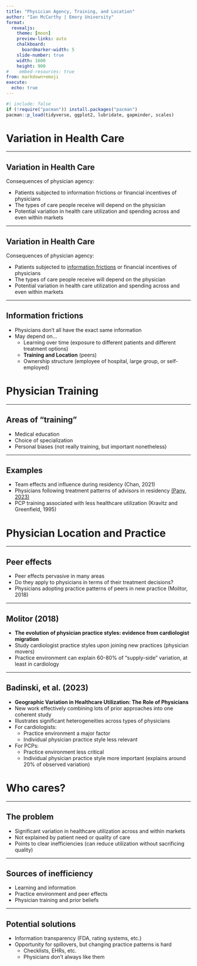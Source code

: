 ```yaml
---
title: "Physician Agency, Training, and Location"
author: "Ian McCarthy | Emory University"
format: 
  revealjs:
    theme: [moon]
    preview-links: auto
    chalkboard:
      boardmarker-width: 5
    slide-number: true
    width: 1600
    height: 900    
#    embed-resources: true
from: markdown+emoji
execute: 
  echo: true
---
```


```r
#| include: false
if (!require("pacman")) install.packages("pacman")
pacman::p_load(tidyverse, ggplot2, lubridate, gapminder, scales)
```

# Variation in Health Care

---

## Variation in Health Care

Consequences of physician agency:

- Patients subjected to information frictions or financial incentives of physicians
- The types of care people receive will depend on the physician
- Potential variation in health care utilization and spending across and even within markets

---

## Variation in Health Care

Consequences of physician agency:

- Patients subjected to [information frictions]{.underline} or financial incentives of physicians
- The types of care people receive will depend on the physician
- Potential variation in health care utilization and spending across and even within markets

---

## Information frictions

- Physicians don't all have the exact same information
- May depend on...
  - Learning over time (exposure to different patients and different treatment options)
  - **Training and Location** (peers)
  - Ownership structure (employee of hospital, large group, or self-employed)
  
  
# Physician Training

---

## Areas of "training"

- Medical education
- Choice of specialization
- Personal biases (not really training, but important nonetheless)

---

## Examples

- Team effects and influence during residency (Chan, 2021)
- Physicians following treatment patterns of advisors in residency [(Pany, 2023)](https://ashecon.confex.com/ashecon/2023/meetingapp.cgi/Paper/14080)
- PCP training associated with less healthcare utilization (Kravitz and Greenfield, 1995)


# Physician Location and Practice

---

## Peer effects

- Peer effects pervasive in many areas
- Do they apply to physicians in terms of their treatment decisions?
- Physicians adopting practice patterns of peers in new practice (Molitor, 2018)


---

## Molitor (2018)

- **The evolution of physician practice styles: evidence from cardiologist migration**
- Study cardiologist practice styles upon joining new practices (physician movers)
- Practice environment can explain 60-80% of "supply-side" variation, at least in cardiology

---

## Badinski, et al. (2023)

- **Geographic Variation in Healthcare Utilization: The Role of Physicians**
- New work effectively combining lots of prior approaches into one coherent study
- Illustrates significant heterogeneities across types of physicians
- For cardiologists:
  - Practice environment a major factor
  - Individual physician practice style less relevant
- For PCPs:
  - Practice environment less critical
  - Individual physician practice style more important (explains around 20% of observed variation)
  

# Who cares?

---

## The problem

- Significant variation in healthcare utilization across and within markets 
- Not explained by patient need or quality of care
- Points to clear inefficiencies (can reduce utilization without sacrificing quality)

---

## Sources of inefficiency


- Learning and information
- Practice environment and peer effects
- Physician training and prior beliefs

---

## Potential solutions

- Information transparency (FDA, rating systems, etc.)
- Opportunity for spillovers, but changing practice patterns is hard
  - Checklists, EHRs, etc.
  - Physicians don't always like them

